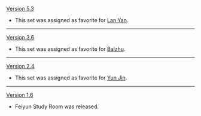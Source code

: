 {{Change History/Header}}
[[Version 5.3]]
* This set was assigned as favorite for [[Lan Yan]].
----
[[Version 3.6]]
* This set was assigned as favorite for [[Baizhu]].
----
[[Version 2.4]]
* This set was assigned as favorite for [[Yun Jin]].
----
[[Version 1.6]]
* Feiyun Study Room was released.